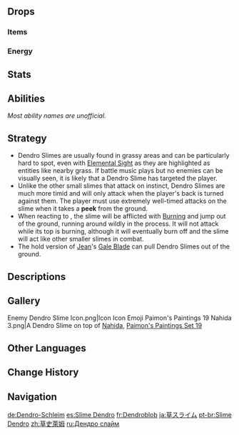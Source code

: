 {{Enemy Infobox
|image    = Enemy Dendro Slime.png
|type     = Common Enemies
|family   = Elemental Lifeforms
|group    = Slimes
|location = [[Mondstadt]]<br>[[Liyue]]<br>[[Enkanomiya]]
|dmgtype  = Physical
|weakpoint = no
|element  = Dendro
|ability1 = Invincibility Frames
}}
{{Enemy Intro}}

==Drops==
===Items===
{{Drops Table|type=Slimes (Small)}}

===Energy===
{{Energy Drops
|type  = Dendro
|hp1   = 60
|p1    = 1
|hp2   = 0
|p2    = 1
}}

==Stats==
{{Enemy Stats|dendro_res=Immune|hp_ratio=0.8|atk_ratio=.6|hp_type=1}}

==Abilities==
''Most ability names are unofficial.''
{{Enemy Attacks
|name_1 = Panic
|desc_1 = When attacked by {{Pyro}}, Dendro Slimes will be forced out of their burrowed state, and will jump around while [[Burning]] is in effect.
|file_1 = Dendro Slime Burning
|caption_1 = Burning

|name_2 = Stalk
|desc_2 = If the player is out of melee range and has their back turned against it, '''peeks''' from the ground before approaching the player. It will stop moving if the player turns towards it.

|name_3 = Bump (Burrowed)
|desc_3 = If the player is within melee range and has their back turned against it, '''peeks''' from the ground before temporarily jumping out and bumping into the player, dealing '''100% ATK''' as {{Color|Physical DMG}}.
|file_3 = Dendro Slime Bump Burrowed

|name_4 = Peek
|desc_4 = If the Dendro Slime is attacked while peeking, it will be forced out of its burrowed state. If the player turns towards the Dendro Slime while it is taking a peek, it will be startled and jump back.
|file_4 = Dendro Slime Startled
|caption_4 = Startled

|name_5 = Bump
|desc_5 = While on ground, bumps into the player, dealing '''100% ATK''' as {{Color|Physical DMG}}.
}}

==Strategy==
*Dendro Slimes are usually found in grassy areas and can be particularly hard to spot, even with [[Elemental Sight]] as they are highlighted as {{Dendro}} entities like nearby grass. If battle music plays but no enemies can be visually seen, it is likely that a Dendro Slime has targeted the player.
*Unlike the other small slimes that attack on instinct, Dendro Slimes are much more timid and will only attack when the player's back is turned against them. The player must use extremely well-timed attacks on the slime when it takes a '''peek''' from the ground.
*When reacting to {{Pyro}}, the slime will be afflicted with [[Burning]] and jump out of the ground, running around wildly in the process. It will not attack while its top is burning, although it will eventually burn off and the slime will act like other smaller slimes in combat.
*The hold version of [[Jean]]'s [[Gale Blade]] can pull Dendro Slimes out of the ground.

==Descriptions==
{{Description|A slime that has undergone ecological changes due to abundant Dendro in its environment.<br>It has also taken on the weaknesses of the Dendro element, and will burn intensely the moment it meets a bright flame.|[[Archive]]}}

==Gallery==
<gallery>
Enemy Dendro Slime Icon.png|Icon
Icon Emoji Paimon's Paintings 19 Nahida 3.png|A Dendro Slime on top of [[Nahida]], [[Paimon's Paintings#Set 19|Paimon's Paintings Set 19]]
</gallery>

==Other Languages==
{{Other Languages
|en      = Dendro Slime
|zhs     = 草史莱姆
|zhs_rm  = Cǎo Shǐláimǔ
|zht     = 草史萊姆
|zht_rm  = Cǎo Shǐláimǔ
|zh_tl   = {{Lex|Dendro|zh}} Slime
|ja      = 草スライム
|ja_rm   = Kusa Suraimu
|ja_tl   = {{Lex|Dendro|ja}} Slime
|ko      = 풀 슬라임
|ko_tl   = {{Lex|Dendro|ko}} Slime
|es      = Slime Dendro
|es_tl   = Dendro Slime
|fr      = Dendroblob
|fr_tl   = Dendro {{Lex|Slime|fr}}
|ru      = Дендро слайм
|ru_tl   = Dendro Slime
|th      = Dendro Slime
|vi      = Slime Thảo
|vi_tl   = {{Lex|Dendro|vi}} Slime
|de      = Dendro-Schleim
|de_tl   = Dendro Slime
|id      = Dendro Slime
|pt      = Slime Dendro
|pt_tl   = 
|tr      = Doğa Bodurlopu
|tr_tl   = {{Lex|Dendro|tr}} {{Lex|Slime|tr}}
|it      = Melmoso di Dendro
|it_tl   = Dendro {{Lex|Slime|it}}
}}

==Change History==
{{Change History|1.0}}

==Navigation==
{{Enemy Navbox|type=Common}}

[[de:Dendro-Schleim]]
[[es:Slime Dendro]]
[[fr:Dendroblob]]
[[ja:草スライム]]
[[pt-br:Slime Dendro]]
[[zh:草史萊姆]]
[[ru:Дендро слайм]]